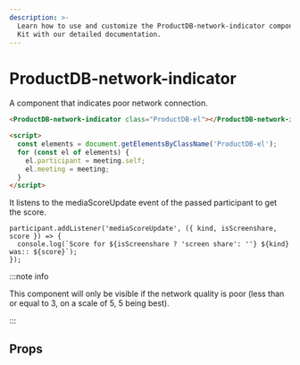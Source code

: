 ```yaml
---
description: >-
  Learn how to use and customize the ProductDB-network-indicator component in ProductDB's React UI
  Kit with our detailed documentation.
---
```


# ProductDB-network-indicator

A component that indicates poor network connection.

```html
<ProductDB-network-indicator class="ProductDB-el"></ProductDB-network-indicator>

<script>
  const elements = document.getElementsByClassName('ProductDB-el');
  for (const el of elements) {
    el.participant = meeting.self;
    el.meeting = meeting;
  }
</script>
```

It listens to the mediaScoreUpdate event of the passed participant to get the score.

```tsx
participant.addListener('mediaScoreUpdate', ({ kind, isScreenshare, score }) => {
  console.log(`Score for ${isScreenshare ? 'screen share': ''} ${kind} was:: ${score}`);
});
```

:::note info

This component will only be visible if the network quality is poor (less than or equal to 3, on a scale of 5, 5 being best).

:::

## Props

<PropsTable of="ProductDB-network-indicator" />

<head>
  <title>React UI Kit ProductDB-network-indicator</title>
</head>
